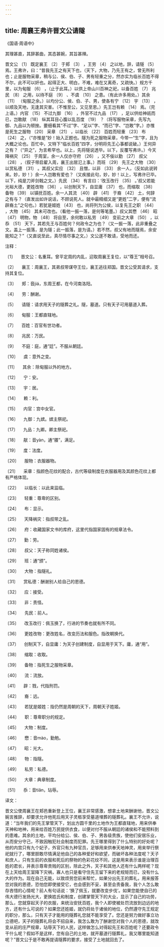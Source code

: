 ```yaml
---
---
---
```

title: 周襄王弗许晋文公请隧
---




《国语·周语中》





其理甚直，其辞甚曲，其态甚婉，其旨甚辣。





晋文公 〔1〕 既定襄王 〔2〕 于郏 〔3〕 ，王劳 〔4〕 之以地，辞，请隧 〔5〕 焉。王弗许，曰：“昔我先王之有天下也，（天下，大物，乃先王有之，曾无所利也；止是服物采章，稍与公、侯、伯、子、男有轻重之分，然亦实为临长百姓不得不尔，此不可以奸也。起得正大、明白，不难，难在又离奇，又疏快。）规方千里，以为甸服 〔6〕 ，（止于此耳。）以供上帝山川百神之祀，以备百姓 〔7〕 兆民 〔8〕 之用，以待不庭 〔9〕 、不虞 〔10〕 之患。（有此许多用处。）其余 〔11〕 （甸服之余。）以均分公、侯、伯、子、男，使各有宁 〔12〕 宇 〔13〕 ，以顺及天地，无逢其灾害。（不惟至公，又见至恩。）先王岂有赖 〔14〕 焉。（完上语。）内官 〔15〕 不过九御 〔16〕 ，外官不过九品 〔17〕 ，足以供给神祇而已，岂敢猒 〔18〕 纵其耳目心腹以乱百度 〔19〕 ？（将写服物采章，先写九御、九品以为顿挫。要细看其“不过”字、“足以”字、“而已”字、“岂敢”字。）亦惟是死生之服物 〔20〕 采章 〔21〕 ，以临长 〔22〕 百姓而轻重 〔23〕 布 〔24〕 之，（“亦惟是”妙！始入正题也。隧为死之服物采章，今带一“生”字，且为大概之论也。百忙中，又特下“临长百姓”四字，分明将先王心事都说破。）王何异之有？（“异之”，为言希罕也。以上，先将隧说透毕。以下，反覆写弗许。）今天降祸灾 〔25〕 于周室，余一人仅亦守府 〔26〕 ，又不佞以勤 〔27〕 叔父 〔28〕 ，（叙子带启翟入周，襄王出居氾上事。）而班 〔29〕 先王之大物 〔30〕 以赏私德 〔31〕 。其叔父实应 〔32〕 且憎，以非 〔33〕 余一人，（反如此说转来。妙，妙！）余一人岂敢有爱也？（又疾接此句，妙，妙！以上，写弗许已毕。以下，纯是刀斧剑戟之文。）先民 〔34〕 有言曰：‘改玉改行 〔35〕 。’叔父若能光裕大德，更姓改物 〔36〕 ，以创制天下，自显庸 〔37〕 也，而缩取 〔38〕 备物 〔39〕 以镇抚百姓。余一人其流 〔40〕 辟 〔41〕 于裔 〔42〕 土，何辞之有与？（直发出如许说话，不顾说死人。就中最精细又是“更姓”二字，便有“流辟裔土”之句也。）若犹是姬姓 〔43〕 也，尚将列为公侯，以复先王之职 〔44〕 ，大物 〔45〕 其未可改也。（看他一振一落，是何等笔墨。）叔父其懋 〔46〕 昭 〔47〕 明物，物 〔48〕 将自至，余何敢以私劳 〔49〕 变前之大章 〔50〕 ，以忝 〔51〕 天下，其若先王与百姓何？何政令之为也？（又一振一落，此非重叠之文。盖上一振落，是为隧；此一振落，是为请。）若不然，叔父有地而隧焉，余安能知之？”（又直说至此，真尽情尽事之文。）文公遂不敢请，受地而还。

注释：

〔1〕 　晋文公：名重耳。曾平定周的内乱，迎取周襄王复位，以“尊王”相号召。

〔2〕 　襄王：周襄王，其弟叔带谋夺王位，襄王逃往郑国。晋文公受其请求，支持其复位。

〔3〕 　郏：音jiá，东周王都，在今河南洛阳。

〔4〕 　劳：酬谢。

〔5〕 　请隧：请求用天子的隧葬之礼。隧，墓道。只有天子可用墓道入葬。

〔6〕 　甸服：王都直辖地。

〔7〕 　百姓：百官有世功者。

〔8〕 　兆民：万民。

〔9〕 　不庭：庭，通“廷”。不服从朝廷。

〔10〕 　虞：意外之变。

〔11〕 　其余：除甸服以外的地方。

〔12〕 　宁：安。

〔13〕 　宇：居。

〔14〕 　赖：利。

〔15〕 　内官：宫中女官。

〔16〕 　九御：九嫔。嫔主祭祀。

〔17〕 　九品：九卿。卿主祭祀。

〔18〕 　猒：音yàn，通“餍”，满足。

〔19〕 　度：法度。

〔20〕 　服物：衣服器物。

〔21〕 　采章：指颜色花纹的配合，古代等级制度在衣服器用及其颜色花纹上都有严格体现。

〔22〕 　以临长：以此来监临。

〔23〕 　轻重：尊卑的区别。

〔24〕 　布：显示。

〔25〕 　天降祸灾：指叔带之乱。

〔26〕 　府：收藏国家文书的库府，这里代指国家固有的规章法令。

〔27〕 　勤：劳。

〔28〕 　叔父：天子称同姓诸侯。

〔29〕 　班：通“颁”。

〔30〕 　大物：指隧礼。

〔31〕 　赏私德：酬谢别人给自己的恩德。

〔32〕 　应：接受。

〔33〕 　非：责怪。

〔34〕 　先民：前人。

〔35〕 　改玉改行：佩玉换了，行进的节奏也就有所不同。

〔36〕 　更姓改物：更改姓名，改变历法和服色。指改朝换代。

〔37〕 　创制天下，自显庸：为天子创建制度，自显用于天下。庸，通“用”。

〔38〕 　缩取：收取。

〔39〕 　备物：指死生之服物采章。

〔40〕 　流：流放。

〔41〕 　辟：戮，代指刑罚。

〔42〕 　裔：远。

〔43〕 　若犹是姬姓：指仍然是周朝的天下，周朝天子姓姬。

〔44〕 　职：尊卑职分的规定。

〔45〕 　大物：制度。

〔46〕 　懋：音mào，勤勉。

〔47〕 　昭：光大。

〔48〕 　物：指隧。

〔49〕 　私劳：私德。

〔50〕 　大章：典章制度。

〔51〕 　忝：音tiǎn，玷辱。

译文：

晋文公使周襄王在郏邑重新登上王位，襄王非常感激，想拿土地来酬谢他，晋文公婉言推辞，却要求允许他死后用天子灵柩享受墓道埋葬的隧葬礼。襄王不允许，说道：“当年我们的先王掌管天下，划出方圆千里的土地作为王都直辖地，用来供奉天神和地神，用来给百姓万民提供衣食，以便对付不服从朝廷的诸侯和不能预料到的患难。其余的土地，平均分给公、侯、伯、子、男各级贵族，使他们安居乐业，从而安分守己，不致因触犯社会制度而犯罪。先王哪里得到了什么特别的好处呢？他的内宫只有九个妃子，外官只有九种官员，足够用来供奉天地神灵，用来举行祭祀就行了，哪里胆敢尽情满足他自己的各种爱好和欲望，而破坏各种法度呢？天子和庶人，只有生前的衣服和死后的祭物的色彩花纹不同，这是用来表示谁是治理百姓的君长，并表示尊卑贵贱的区别，除此之外，天子和其他人还有什么两样呢？现在上天给周王室降下灾祸，寡人也只是看守住先王留下来的老规矩而已，没有什么大的作为。现在自己无能，以致烦劳您前来帮忙，如果分出先王的葬礼，用来报答您对我的恩德，恐怕您即使接受它，也会感到不妥，甚至会责备我，我个人怎么敢存吝惜的心情呢？前人有句话说：‘换了佩玉，就要改变步伐’。如果您能使自已的伟大德行发扬光大，更换姓氏和制度，创建掌管天下的大业，显示了自己的功劳，那么，您就穿起天子的衣服，来统治安抚百姓，我个人即使被处罚流放到边远的地方，还有什么可说的？如果您还姓姬，就仍将处于诸侯的地位，仍然遵守先王规定的职分，那么，只有天子才能用的隧葬礼您就不能享受了。您还是努力做好事立功立德吧，天子的隧葬礼将会不招自来，我怎么敢为了酬谢您对我个人的恩德，就改变从前的庄严规章，玷辱天下的人民，这样做怎么对得起先王和百姓呢？还要政令干什么呢？假如不是这样，您有自己的土地，就开墓道行隧葬礼，我又哪里能知道呢？”晋文公于是不敢再提请隧葬的要求，接受了土地就回去了。